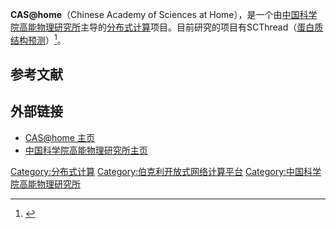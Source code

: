 {{Infobox software
|logo                   =
|screenshot             =
|caption                = 
|author                 = [[中国科学院高能物理研究所|中国科学院高能物理研究所]]
|developer              = [[中国科学院|中国科学院]]高能物理研究所
|released               = 2010年6月13日
|latest release version = Short-Cut Threading：5.14 {{start date and age|2010|6|23}}
|latest preview version = 
| operating system       = [[Windows|Windows]]、[[Linux|Linux]]
|platform               = [[跨平台|跨平台]]
|language               = 英文、简体中文
|genre                  = [[分布式计算|分布式计算]]
|license                = [[GNU宽通用公共许可证|LGPL (BOINC的一部分)]] 
|website                = [http://casathome.ihep.ac.cn/ casathome.ihep.ac.cn]
}}

'''CAS@home'''（Chinese Academy of Sciences at Home），是一个由[[中国科学院高能物理研究所|中国科学院高能物理研究所]]主导的[[分布式计算|分布式计算]]项目。目前研究的项目有SCThread（[[蛋白质结构预测|蛋白质结构预测]]）<ref>{{Cite web |url=http://casathome.ihep.ac.cn/about_scthread.php |title=存档副本 |accessdate=2011-04-28 |archive-date=2011-07-07 |archive-url=https://web.archive.org/web/20110707013239/http://casathome.ihep.ac.cn/about_scthread.php |dead-url=no }}</ref>。

== 参考文献 ==
{{Reflist}}

== 外部链接 ==
* [http://casathome.ihep.ac.cn/ CAS@home 主页]{{Wayback|url=http://casathome.ihep.ac.cn/ |date=20160211025428 }}
* [http://www.ihep.cas.cn/ 中国科学院高能物理研究所主页]{{Wayback|url=http://www.ihep.cas.cn/ |date=20110427090844 }}

{{物理小作品}}

{{BOINC topics}}

[[Category:分布式计算|Category:分布式计算]]
[[Category:伯克利开放式网络计算平台|Category:伯克利开放式网络计算平台]]
[[Category:中国科学院高能物理研究所|Category:中国科学院高能物理研究所]]